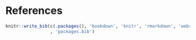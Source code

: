 # References {-}

```r
knitr::write_bib(c(.packages(), 'bookdown', 'knitr', 'rmarkdown', 'webshot', 'servr')
                 , 'packages.bib')
```
